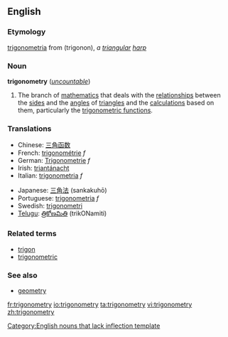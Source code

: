 ==English==

===Etymology===
{{L.}} [[trigonometria]] from {{Gr.}} (trigonon), ''a [[triangular]] [[harp]]''

===Noun===
{{wikipedia}}
'''trigonometry''' (''[[uncountable]]'')

# {{mathematics}} The branch of [[mathematics]] that deals with the [[relationship]]s between the [[side]]s and the [[angle]]s of [[triangle]]s and the [[calculation]]s based on them, particularly the [[trigonometric function]]s.

===Translations===
{{top}}
*Chinese: [[三角函数]]
*French: [[trigonométrie]] ''f''
*German: [[Trigonometrie]] ''f''
*Irish: [[triantánacht]]
*Italian: [[trigonometria]] ''f''
{{mid}}
*Japanese: [[三角法]] (sankakuhō)
*Portuguese: [[trigonometria]] ''f''
*Swedish: [[trigonometri]] {{c}}
*[[Telugu]]: [[త్రికోణమితి]] (trikONamiti)
{{bottom}}

===Related terms===
*[[trigon]]
*[[trigonometric]]

===See also===
*[[geometry]]

[[Category:English nouns that lack inflection template]]

[[fr:trigonometry]]
[[io:trigonometry]]
[[ta:trigonometry]]
[[vi:trigonometry]]
[[zh:trigonometry]]